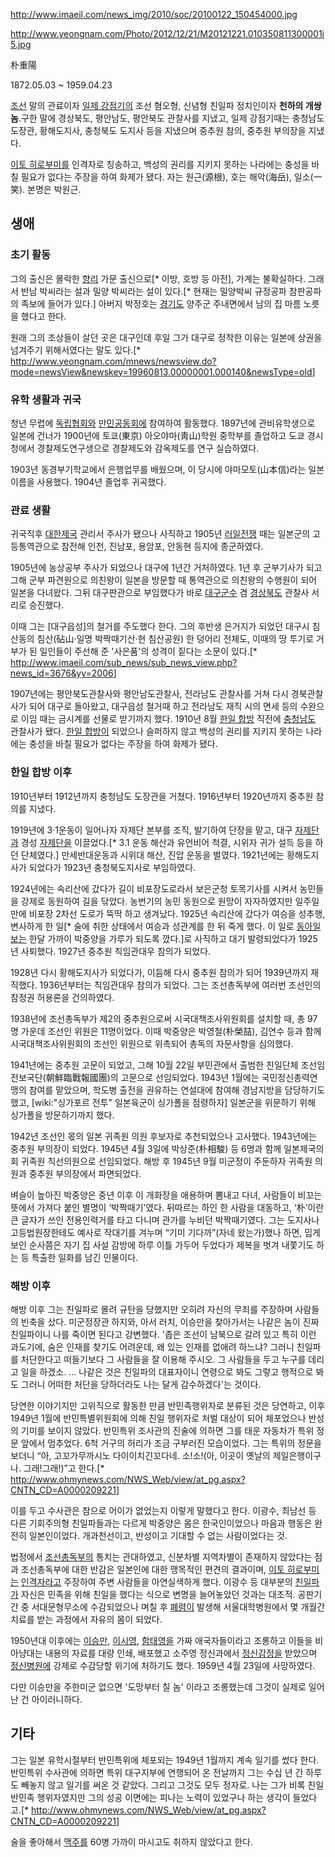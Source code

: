 http://www.imaeil.com/news_img/2010/soc/20100122_150454000.jpg

http://www.yeongnam.com/Photo/2012/12/21/M20121221.010350811300001i5.jpg


朴重陽

1872.05.03 ~ 1959.04.23

[[조선]] 말의 관료이자 [[일제 강점기]]의 조선 혐오형, 신념형 친일파 정치인이자 '''천하의 개쌍놈'''.구한 말에 경상북도, 평안남도, 평안북도 관찰사를 지냈고, 일제 강점기때는 충청남도 도장관, 황해도지사, 충청북도 도지사 등을 지냈으며 중추원 참의, 중추원 부의장을 지냈다. 

[[이토 히로부미]]를 인격자로 칭송하고, 백성의 권리를 지키지 못하는 나라에는 충성을 바칠 필요가 없다는 주장을 하여 화제가 됐다. 자는 원근(源根), 호는 해악(海岳), 일소(一笑). 본명은 박원근. 

== 생애 ==
=== 초기 활동 ===
그의 출신은 몰락한 [[향리]] 가문 출신으로[* 이방, 호방 등 아전], 가계는 불확실하다. 그래서 반남 박씨라는 설과 밀양 박씨라는 설이 있다.[* 현재는 밀양박씨 규정공파 참판공파의 족보에 들어가 있다.] 아버지 박정호는 [[경기도]] 양주군 주내면에서 남의 집 마름 노릇을 했다고 한다.

원래 그의 조상들이 살던 곳은 대구인데 후일 그가 대구로 정착한 이유는 일본에 상권을 넘겨주기 위해서였다는 말도 있다.[* http://www.yeongnam.com/mnews/newsview.do?mode=newsView&newskey=19960813.00000001.000140&newsType=old]

=== 유학 생활과 귀국 ===
청년 무렵에 [[독립협회]]와 [[만민공동회]]에 참여하여 활동했다. 1897년에 관비유학생으로 일본에 건너가 1900년에 토쿄(東京) 아오야마(靑山)학원 중학부를 졸업하고 도쿄 경시청에서 경찰제도연구생으로 경찰제도와 감옥제도를 연구 실습하였다.

1903년 동경부기학교에서 은행업무를 배웠으며, 이 당시에 야마모토(山本信)라는 일본이름을 사용했다. 1904년 졸업후 귀곡했다.

=== 관료 생활 ===
귀국직후 [[대한제국]] 관리서 주사가 됐으나 사직하고 1905년 [[러일전쟁]] 때는 일본군의 고등통역관으로 참전해 인천, 진남포, 용암포, 안동현 등지에 종군하였다.

1905년에 농상공부 주사가 되었으나 대구에 1년간 거처하였다. 1년 후 군부기사가 되고 그해 군부 파견원으로 의친왕이 일본을 방문할 때 통역관으로 의친왕의 수행원이 되어 일본을 다녀왔다. 그뒤 대구판관으로 부임했다가 바로 [[대구]]군수 겸 [[경상북도]] 관찰사 서리로 승진했다.

이때 그는 [대구읍성]의 철거를 주도했다 한다. 그의 후반생 은거지가 되었던 대구시 침산동의 침산(砧山·일명 박짝때기산·현 침산공원) 한 덩어리 전체도, 이때의 땅 투기로 거부가 된 일인들이 주선해 준 '사은품'의 성격이 짙다는 소문이 있다.[* http://www.imaeil.com/sub_news/sub_news_view.php?news_id=3676&yy=2006]

1907년에는 평안북도관찰사와 평안남도관찰사, 전라남도 관찰사를 거쳐 다시 경북관찰사가 되어 대구로 돌아왔고, 대구읍성 철거때 하고 전라남도 재직 시의 면세 등의 수완으로 이임 때는 금시계를 선물로 받기까지 했다. 1910년 8월 [[한일 합방]] 직전에 [[충청남도]] 관찰사가 됐다. [[한일 합방]]이 되었으나 슬퍼하지 않고 백성의 권리를 지키지 못하는 나라에는 충성을 바칠 필요가 없다는 주장을 하여 화제가 됐다.

=== 한일 합방 이후 ===
1910년부터 1912년까지 충청남도 도장관을 거쳤다. 1916년부터 1920년까지 중추원 참의를 지냈다.

1919년에 3·1운동이 일어나자 자제단 본부를 조직, 발기하여 단장을 맡고, 대구 [[자제단]]과 경성 [[자제단]]을 이끌었다.[* 3.1 운동 해산과 유언비어 척결, 시위자 귀가 설득 등을 하던 단체였다.] 만세반대운동과 시위대 해산, 진압 운동을 벌였다. 1921년에는 황해도지사가 되었다가 1923년 충청북도지사로 부임하였다. 

1924년에는 속리산에 갔다가 길이 비포장도로라서 보은군청 토목기사를 시켜서 농민들을 강제로 동원하여 길을 닦았다. 농번기의 농민 동원으로 원망이 자자하였지만 일주일만에 비포장 2차선 도로가 뚝딱 하고 생겨났다. 1925년 속리산에 갔다가 여승을 성추행, 변사하게 한 일[* 술에 취한 상태에서 여승과 성관계를 한 뒤 죽게 했다. 이 일로 [[동아일보]]는 한달 가까이 박중양을 가루가 되도록 깠다.]로 사직하고 대기 발령되었다가 1925년 사퇴했다. 1927년 중추원 칙임관대우 참의가 되었다.

1928년 다시 황해도지사가 되었다가, 이듬해 다시 중추원 참의가 되어 1939년까지 재직했다. 1936년부터는 칙임관대우 참의가 되었다. 그는 조선총독부에 여러번 조선인의 참정권 허용론을 건의하였다.

1938년에 조선총독부가 제2의 중추원으로써 시국대책조사위원회를 설치할 때, 총 97명 가운데 조선인 위원은 11명이었다. 이때 박중양은 박영철(朴榮喆), 김연수 등과 함께 시국대책조사위원회의 조선인 위원으로 위촉되어 총독의 자문사항을 심의했다.

1941년에는 중추원 고문이 되었고, 그해 10월 22일 부민관에서 출범한 친일단체 조선임전보국단(朝鮮臨戰報國團)의 고문으로 선임되었다. 1943년 1월에는 국민정신총력연맹의 참여를 맡았으며, 학도병 출전을 권유하는 연설대에 참여해 경남지방을 담당하기도 했고, [wiki:"싱가포르 전투" 일본육군이 싱가폴을 점령하자] 일본군을 위문하기 위해 싱가폴을 방문하기까지 했다.

1942년 조선인 몫의 일본 귀족원 의원 후보자로 추천되었으나 고사했다. 1943년에는 중추원 부의장이 되었다. 1945년 4월 3일에 박상준(朴相駿) 등 6명과 함께 일본제국의회 귀족원 칙선의원으로 선임되었다. 해방 후 1945년 9월 미군정이 주둔하자 귀족원 의원과 중추원 부의장에서 파면되었다.

벼슬이 높아진 박중양은 중년 이후 이 개화장을 애용하며 뽐내고 다녀, 사람들이 비꼬는 뜻에서 가져다 붙인 별명이 ‘박짝때기’였다. 뒤따르는 하인 한 사람을 대동하고, ‘朴’이란 큰 글자가 쓰인 전용인력거를 타고 다니며 관가를 누비던 박짝때기였다. 그는 도지사나 고등법원장한테도 예사로 작대기를 겨누며 “기미 기다까”(자네 왔는가)했나 하면, 밉게 보인 순사쯤은 자기 집 사설 감방에 하루 이틀 가두어 두었다가 제복을 벗겨 내쫓기도 하는 등 특출한 일화를 남긴 인물이다.

=== 해방 이후 ===
해방 이후 그는 친일파로 몰려 규탄을 당했지만 오히려 자신의 무죄를 주장하며 사람들의 빈축을 샀다. 미군정장관 하지와, 아서 러치, 이승만을 찾아가서는 나같은 놈이 진짜 친일파이니 나를 죽이면 된다고 강변했다. '좁은 조선이 남북으로 갈려 있고 특히 이런 과도기에, 숨은 인재를 찾기도 어려운데, 왜 있는 인재를 없애려 하느냐? 그러니 친일파를 처단한다고 떠들기보다 그 사람들을 잘 이용해 주시오. 그 사람들을 두고 누구를 데리고 일을 하겠소. ... 나같은 것은 친일파의 대표자이니 연령으로 봐도 그렇고 행적으로 봐도 그러니 어떠한 처단을 당하더라도 나는 달게 감수하겠다'는 것이다.

당연한 이야기지만 고위직으로 활동한 만큼 반민족행위자로 분류된 것은 당연하고, 이후 1949년 1월에 반민특별위원회에 의해 친일 행위자로 처벌 대상이 되어 체포었으나 반성의 기미를 보이지 않았다. 반민특위 조사관의 진술에 의하면 그를 태운 자동차가 특위 정문 앞에서 멈추었다. 6척 거구의 허리가 조금 구부러진 모습이었다. 그는 특위의 정문을 보더니 “아, 고꼬가무까시노 다이이치긴꼬다네. 소!소!(아, 이곳이 옛날의 제일은행이구나. 그래!그래!)”고 한다.[* http://www.ohmynews.com/NWS_Web/view/at_pg.aspx?CNTN_CD=A0000209221] 

이를 두고 수사관은 참으로 어이가 없었는지 이렇게 말했다고 한다. 이광수, 최남선 등 다른 기회주의형 친일파들과는 다르게 박중양은 몸은 한국인이었으나 마음과 행동은 완전히 일본인이었다. 개과천선이고, 반성이고 기대할 수 없는 사람이었다는 것. 

법정에서 [[조선총독부]]의 통치는 관대하였고, 신분차별 지역차별이 존재하지 않았다는 점과 조선총독부에 대한 반감은 일본인에 대한 맹목적인 편견의 결과이며, [[이토 히로부미]]는 [[인격자]]라고 주장하여 주변 사람들을 아연실색하게 했다. 이광수 등 대부분의 [[친일파]]가 자신은 민족을 위해 친일을 했다는 식으로 변명을 늘어놓았던 것과는 대조적. 공판기간 중 서대문형무소에 수감되었으나 며칠 후 [[폐렴]]이 발생해 서울대학병원에서 몇 개월간 치료를 받는 과정에서 자유의 몸이 되었다. 

1950년대 이후에는 [[이승만]], [[이시영]], [[함태영]]을 가짜 애국자들이라고 조롱하고 이들을 비아냥대는 내용의 자료를 대량 인쇄, 배포했고 소주영 정신과에서 [[정신감정]]을 받았으며 [[정신병원]]에 강제로 수감당할 위기에 처하기도 했다. 1959년 4월 23일에 사망하였다.

다만 이승만을 주한미군 없으면 '도망부터 칠 놈' 이라고 조롱했는데 그것이 실제로 일어난 건 아이러니하다.


== 기타 ==
그는 일본 유학시절부터 반민특위에 체포되는 1949년 1월까지 계속 일기를 썼다 한다. 반민특위 수사관에 의하면 특위 대구지부에 연행되어 온 전날까지 그는 수십 년 간 하루도 빼놓지 않고 일기를 써온 것 같았다. 그리고 그것도 모두 정자로. 나는 그가 비록 친일 반민족 행위자였지만 그의 성공 이면에는 피나는 노력이 있었구나 하는 생각이 들었다고.[* http://www.ohmynews.com/NWS_Web/view/at_pg.aspx?CNTN_CD=A0000209221] 

술을 좋아해서 [[맥주]]를 60병 가까이 마시고도 취하지 않았다고 한다.
